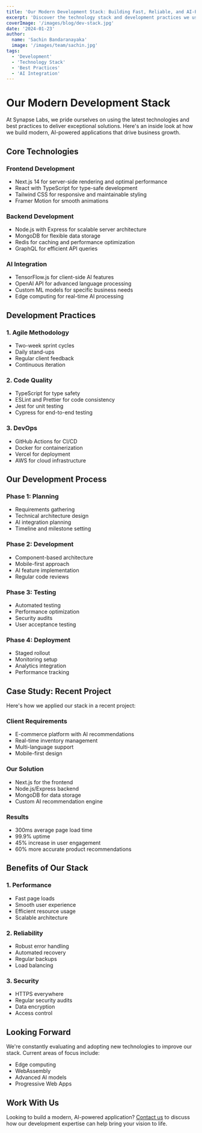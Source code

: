```yaml
---
title: 'Our Modern Development Stack: Building Fast, Reliable, and AI-Powered Applications'
excerpt: 'Discover the technology stack and development practices we use to create cutting-edge solutions for our clients.'
coverImage: '/images/blog/dev-stack.jpg'
date: '2024-01-23'
author:
  name: 'Sachin Bandaranayaka'
  image: '/images/team/sachin.jpg'
tags:
  - 'Development'
  - 'Technology Stack'
  - 'Best Practices'
  - 'AI Integration'
---
```


# Our Modern Development Stack

At Synapse Labs, we pride ourselves on using the latest technologies and best practices to deliver exceptional solutions. Here's an inside look at how we build modern, AI-powered applications that drive business growth.

## Core Technologies

### Frontend Development
- Next.js 14 for server-side rendering and optimal performance
- React with TypeScript for type-safe development
- Tailwind CSS for responsive and maintainable styling
- Framer Motion for smooth animations

### Backend Development
- Node.js with Express for scalable server architecture
- MongoDB for flexible data storage
- Redis for caching and performance optimization
- GraphQL for efficient API queries

### AI Integration
- TensorFlow.js for client-side AI features
- OpenAI API for advanced language processing
- Custom ML models for specific business needs
- Edge computing for real-time AI processing

## Development Practices

### 1. Agile Methodology
- Two-week sprint cycles
- Daily stand-ups
- Regular client feedback
- Continuous iteration

### 2. Code Quality
- TypeScript for type safety
- ESLint and Prettier for code consistency
- Jest for unit testing
- Cypress for end-to-end testing

### 3. DevOps
- GitHub Actions for CI/CD
- Docker for containerization
- Vercel for deployment
- AWS for cloud infrastructure

## Our Development Process

### Phase 1: Planning
- Requirements gathering
- Technical architecture design
- AI integration planning
- Timeline and milestone setting

### Phase 2: Development
- Component-based architecture
- Mobile-first approach
- AI feature implementation
- Regular code reviews

### Phase 3: Testing
- Automated testing
- Performance optimization
- Security audits
- User acceptance testing

### Phase 4: Deployment
- Staged rollout
- Monitoring setup
- Analytics integration
- Performance tracking

## Case Study: Recent Project

Here's how we applied our stack in a recent project:

### Client Requirements
- E-commerce platform with AI recommendations
- Real-time inventory management
- Multi-language support
- Mobile-first design

### Our Solution
- Next.js for the frontend
- Node.js/Express backend
- MongoDB for data storage
- Custom AI recommendation engine

### Results
- 300ms average page load time
- 99.9% uptime
- 45% increase in user engagement
- 60% more accurate product recommendations

## Benefits of Our Stack

### 1. Performance
- Fast page loads
- Smooth user experience
- Efficient resource usage
- Scalable architecture

### 2. Reliability
- Robust error handling
- Automated recovery
- Regular backups
- Load balancing

### 3. Security
- HTTPS everywhere
- Regular security audits
- Data encryption
- Access control

## Looking Forward

We're constantly evaluating and adopting new technologies to improve our stack. Current areas of focus include:
- Edge computing
- WebAssembly
- Advanced AI models
- Progressive Web Apps

## Work With Us

Looking to build a modern, AI-powered application? [Contact us](/contact) to discuss how our development expertise can help bring your vision to life.
